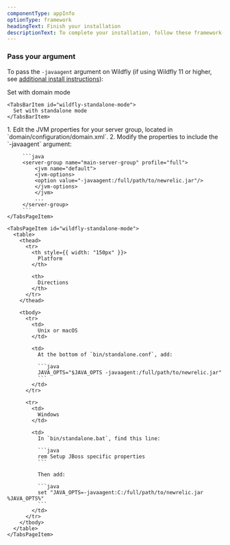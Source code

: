 ```yaml
---
componentType: appInfo
optionType: framework 
headingText: Finish your installation
descriptionText: To complete your installation, follow these framework-specific steps. If you need a different framework, select it at the top of this page.
---
```


### Pass your argument

To pass the `-javaagent` argument on Wildfly (if using Wildfly 11 or higher, see [additional install instructions](/docs/agents/java-agent/additional-installation/wildfly-version-11-installation-java)):

<Tabs>
  <TabsBar>
    <TabsBarItem id="wildfly-domain-mode">
      Set with domain mode
    </TabsBarItem>

    <TabsBarItem id="wildfly-standalone-mode">
      Set with standalone mode
    </TabsBarItem>
  </TabsBar>

  <TabsPages>
    <TabsPageItem id="wildfly-domain-mode">
      1. Edit the JVM properties for your server group, located in `domain/configuration/domain.xml`.
      2. Modify the properties to include the `-javaagent` argument:

         ```java
         <server-group name="main-server-group" profile="full">
             <jvm name="default">
             <jvm-options>
             <option value="-javaagent:/full/path/to/newrelic.jar"/>
             </jvm-options>
             </jvm>
             ...
         </server-group>
         ```
    </TabsPageItem>

    <TabsPageItem id="wildfly-standalone-mode">
      <table>
        <thead>
          <tr>
            <th style={{ width: "150px" }}>
              Platform
            </th>

            <th>
              Directions
            </th>
          </tr>
        </thead>

        <tbody>
          <tr>
            <td>
              Unix or macOS
            </td>

            <td>
              At the bottom of `bin/standalone.conf`, add:

              ```java
              JAVA_OPTS="$JAVA_OPTS -javaagent:/full/path/to/newrelic.jar"
              ```
            </td>
          </tr>

          <tr>
            <td>
              Windows
            </td>

            <td>
              In `bin/standalone.bat`, find this line:

              ```java
              rem Setup JBoss specific properties
              ```

              Then add:

              ```java
              set "JAVA_OPTS=-javaagent:C:/full/path/to/newrelic.jar %JAVA_OPTS%"
              ```
            </td>
          </tr>
        </tbody>
      </table>
    </TabsPageItem>
  </TabsPages>
</Tabs>
